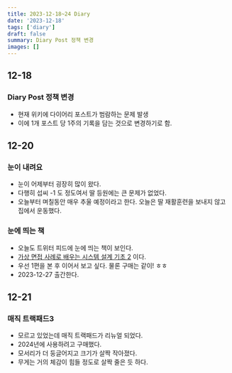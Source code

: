 ```yaml
---
title: 2023-12-18~24 Diary
date: '2023-12-18'
tags: ['diary']
draft: false
summary: Diary Post 정책 변경
images: []
---
```


## 12-18

### Diary Post 정책 변경

- 현재 위키에 다이어리 포스트가 범람하는 문제 발생
- 이에 1개 포스트 당 1주의 기록을 담는 것으로 변경하기로 함.

## 12-20

### 눈이 내려요

- 눈이 어제부터 굉장히 많이 왔다.
- 다행히 섭씨 -1 도 정도여서 딸 등원에는 큰 문제가 없었다.
- 오늘부터 며칠동안 매우 추울 예정이라고 한다. 오늘은 딸 재활훈련을 보내지 않고 집에서 운동했다.

### 눈에 띄는 책

- 오늘도 트위터 피드에 눈에 띄는 책이 보인다.
- [가상 면접 사례로 배우는 시스템 설계 기초 2](https://product.kyobobook.co.kr/detail/S000211656186) 이다.
- 우선 1편을 본 후 이어서 보고 싶다. 물론 구매는 같이! ㅎㅎ
- 2023-12-27 출간한다.

## 12-21

### 매직 트랙패드3

- 모르고 있었는데 매직 트랙패드가 리뉴얼 되었다.
- 2024년에 사용하려고 구매했다.
- 모서리가 더 둥글어지고 크기가 살짝 작아졌다.
- 무게는 거의 체감이 힘들 정도로 살짝 줄은 듯 하다.

